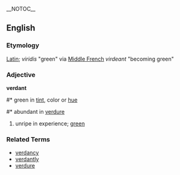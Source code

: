 __NOTOC__
== English ==
=== Etymology ===
[[Latin]]; ''viridis'' "green" via [[Middle French]] ''virdeant'' "becoming green"

=== Adjective ===
'''verdant'''
#* green in [[tint]], color or [[hue]]
#* abundant in [[verdure]]
# unripe in experience; [[green]]


=== Related Terms ===
* [[verdancy]]
* [[verdantly]]
* [[verdure]]